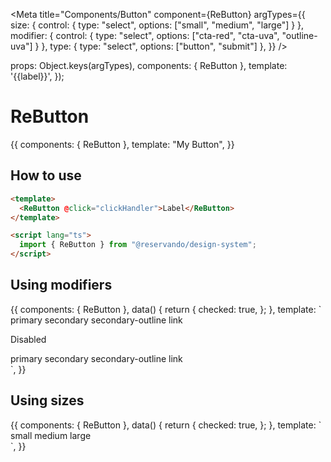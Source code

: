 
<Meta
  title="Components/Button"
  component={ReButton}
  argTypes={{
    size: { control: { type: "select", options: ["small", "medium", "large"] } },
    modifier: { control: { type: "select", options: ["cta-red", "cta-uva", "outline-uva"] } },
    type: { type: "select", options: ["button", "submit"] },
  }}
/>

  props: Object.keys(argTypes),
  components: { ReButton },
  template: '<ReButton :size="size" :modifier="modifier">{{label}}</ReButton>',
});

# ReButton

<Canvas>
  <Story name="basic">
    {{
      components: { ReButton },
      template: "<ReButton>My Button</ReButton>",
    }}
  </Story>
</Canvas>

<ArgsTable of={ReButton} />

## How to use

```html
<template>
  <ReButton @click="clickHandler">Label</ReButton>
</template>

<script lang="ts">
  import { ReButton } from "@reservando/design-system";
</script>
```

## Using modifiers

<Canvas>
  <Story name="modifiers">
    {{
      components: { ReButton },
      data() {
        return {
          checked: true,
        };
      },
      template: `
      <div>
        <ReButton modifier="primary" class="mr-2">primary</ReButton>
        <ReButton modifier="secondary" class="mr-2">secondary</ReButton>
        <ReButton modifier="secondary-outline" class="mr-2">secondary-outline</ReButton>
        <ReButton modifier="link" class="mr-2">link</ReButton>
        <p class="hint mt-4">Disabled</p>
        <ReButton modifier="primary" disabled="true" class="mr-2">primary</ReButton>
        <ReButton modifier="secondary" disabled="true" class="mr-2">secondary</ReButton>
        <ReButton modifier="secondary-outline" disabled="true" class="mr-2">secondary-outline</ReButton>
        <ReButton modifier="link" disabled="true" class="mr-2">link</ReButton>
      </div>
    `,
    }}
  </Story>
</Canvas>

## Using sizes

<Canvas>
  <Story name="sizes">
    {{
      components: { ReButton },
      data() {
        return {
          checked: true,
        };
      },
      template: `
      <div>
        <ReButton size="small" class="mr-2">small</ReButton>
        <ReButton size="medium" class="mr-2">medium</ReButton>
        <ReButton size="large" class="mr-2">large</ReButton>
      </div>
    `,
    }}
  </Story>
</Canvas>
